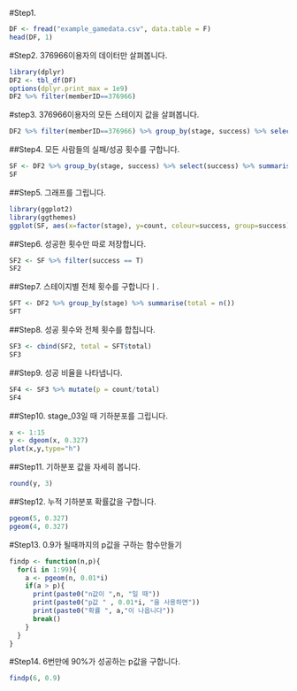 

#Step1.
```{r}
DF <- fread("example_gamedata.csv", data.table = F)
head(DF, 1)
```


#Step2. 376966이용자의 데이터만 살펴봅니다.
```{r}
library(dplyr)
DF2 <- tbl_df(DF)
options(dplyr.print_max = 1e9)
DF2 %>% filter(memberID==376966)
```



#step3. 376966이용자의 모든 스테이지 값을 살펴봅니다.
```{r}
DF2 %>% filter(memberID==376966) %>% group_by(stage, success) %>% select(success) %>% summarise(count = n())
```



##Step4. 모든 사람들의 실패/성공 횟수를 구합니다.
```{r}
SF <- DF2 %>% group_by(stage, success) %>% select(success) %>% summarise(count = n())
SF
```



##Step5. 그래프를 그립니다.
```{r new_ch5_ex4_01}
library(ggplot2)
library(ggthemes)
ggplot(SF, aes(x=factor(stage), y=count, colour=success, group=success)) + geom_line(size=0.7) + geom_point(size=4) + ggtitle("A사의 B게임 스테이지별 성공여부 그래프") + theme_wsj()
```


##Step6. 성공한 횟수만 따로 저장합니다.
```{r}
SF2 <- SF %>% filter(success == T)
SF2
```




##Step7. 스테이지별 전체 횟수를 구합니다ㅣ.
```{r}
SFT <- DF2 %>% group_by(stage) %>% summarise(total = n())
SFT
```



##Step8. 성공 횟수와 전체 횟수를 합칩니다.
```{r}
SF3 <- cbind(SF2, total = SFT$total)
SF3
```



##Step9. 성공 비율을 나타냅니다.
```{r}
SF4 <- SF3 %>% mutate(p = count/total)
SF4
```



##Step10. stage_03일 때 기하분포를 그립니다.
```{r new_ch5_ex4_02}
x <- 1:15
y <- dgeom(x, 0.327)
plot(x,y,type="h")
```



##Step11. 기하분포 값을 자세히 봅니다.
```{r}
round(y, 3)
```



##Step12. 누적 기하분포 확률값을 구합니다.
```{r}
pgeom(5, 0.327)
pgeom(4, 0.327)
```



#Step13. 0.9가 될때까지의 p값을 구하는 함수만들기
```{r}
findp <- function(n,p){
  for(i in 1:99){
    a <- pgeom(n, 0.01*i)
    if(a > p){
      print(paste0("n값이 ",n, "일 때"))
      print(paste0("p값 " , 0.01*i, "을 사용하면"))
      print(paste0("확률 ", a,"이 나옵니다"))
      break()
    }
  }
}
```



#Step14. 6번만에 90%가 성공하는 p값을 구합니다.
```{r}
findp(6, 0.9)
```

